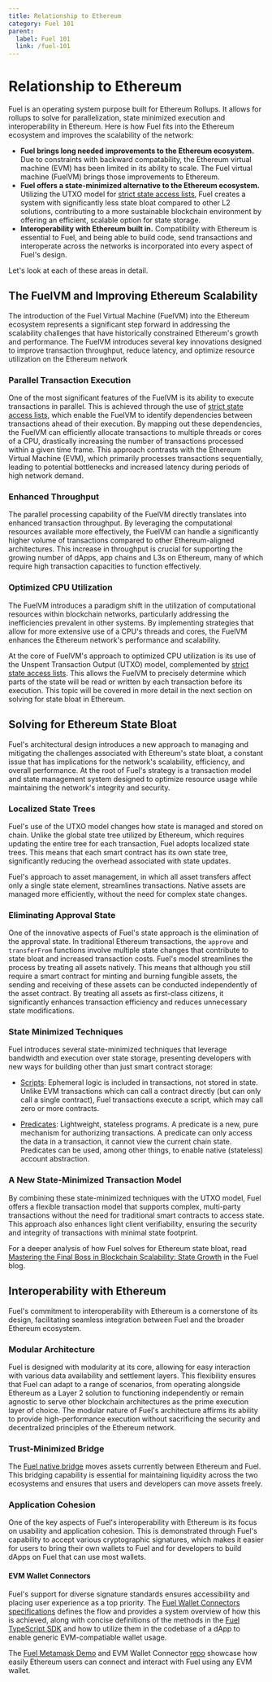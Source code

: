 ```yaml
---
title: Relationship to Ethereum
category: Fuel 101
parent:
  label: Fuel 101
  link: /fuel-101
---
```


# Relationship to Ethereum

Fuel is an operating system purpose built for Ethereum Rollups. It allows for rollups to solve for parallelization, state minimized execution and interoperability in Ethereum. Here is how Fuel fits into the Ethereum ecosystem and improves the scalability of the network:

- **Fuel brings long needed improvements to the Ethereum ecosystem.** Due to constraints with backward compatability, the Ethereum virtual machine (EVM) has been limited in its ability to scale. The Fuel virtual machine (FuelVM) brings those improvements to Ethereum.
- **Fuel offers a state-minimized alternative to the Ethereum ecosystem.** Utilizing the UTXO model for [strict state access lists](https://github.com/ethereum/EIPs/issues/648), Fuel creates a system with significantly less state bloat compared to other L2 solutions, contributing to a more sustainable blockchain environment by offering an efficient, scalable option for state storage.
- **Interoperability with Ethereum built in.** Compatibility with Ethereum is essential to Fuel, and being able to build code, send transactions and interoperate across the networks is incorporated into every aspect of Fuel's design.

Let's look at each of these areas in detail.

## The FuelVM and Improving Ethereum Scalability

The introduction of the Fuel Virtual Machine (FuelVM) into the Ethereum ecosystem represents a significant step forward in addressing the scalability challenges that have historically constrained Ethereum's growth and performance.
The FuelVM introduces several key innovations designed to improve transaction throughput, reduce latency, and optimize resource utilization on the Ethereum network

### Parallel Transaction Execution

One of the most significant features of the FuelVM is its ability to execute transactions in parallel. This is achieved through the use of [strict state access lists](https://github.com/ethereum/EIPs/issues/648), which enable the FuelVM to identify dependencies between transactions ahead of their execution. By mapping out these dependencies, the FuelVM can efficiently allocate transactions to multiple threads or cores of a CPU, drastically increasing the number of transactions processed within a given time frame. This approach contrasts with the Ethereum Virtual Machine (EVM), which primarily processes transactions sequentially, leading to potential bottlenecks and increased latency during periods of high network demand.

### Enhanced Throughput

The parallel processing capability of the FuelVM directly translates into enhanced transaction throughput. By leveraging the computational resources available more effectively, the FuelVM can handle a significantly higher volume of transactions compared to other Ethereum-aligned architectures. This increase in throughput is crucial for supporting the growing number of dApps, app chains and L3s on Ethereum, many of which require high transaction capacities to function effectively​.

### Optimized CPU Utilization

The FuelVM introduces a paradigm shift in the utilization of computational resources within blockchain networks, particularly addressing the inefficiencies prevalent in other systems. By implementing strategies that allow for more extensive use of a CPU's threads and cores, the FuelVM enhances the Ethereum network's performance and scalability.

At the core of FuelVM's approach to optimized CPU utilization is its use of the Unspent Transaction Output (UTXO) model, complemented by [strict state access lists](https://github.com/ethereum/EIPs/issues/648). This allows the FuelVM to precisely determine which parts of the state will be read or written by each transaction before its execution. This topic will be covered in more detail in the next section on solving for state bloat in Ethereum.

## Solving for Ethereum State Bloat

Fuel's architectural design introduces a new approach to managing and mitigating the challenges associated with Ethereum's state bloat, a constant issue that has implications for the network's scalability, efficiency, and overall performance. At the root of Fuel's strategy is a transaction model and state management system designed to optimize resource usage while maintaining the network's integrity and security.

### Localized State Trees

Fuel's use of the UTXO model changes how state is managed and stored on chain. Unlike the global state tree utilized by Ethereum, which requires updating the entire tree for each transaction, Fuel adopts localized state trees. This means that each smart contract has its own state tree, significantly reducing the overhead associated with state updates.

Fuel's approach to asset management, in which all asset transfers affect only a single state element, streamlines transactions. Native assets are managed more efficiently, without the need for complex state changes.

### Eliminating Approval State

One of the innovative aspects of Fuel's state approach is the elimination of the approval state. In traditional Ethereum transactions, the `approve` and `transferFrom` functions involve multiple state changes that contribute to state bloat and increased transaction costs. Fuel's model streamlines the process by treating all assets natively. This means that although you still require a smart contract for minting and burning fungible assets, the sending and receiving of these assets can be conducted independently of the asset contract. By treating all assets as first-class citizens, it significantly enhances transaction efficiency and reduces unnecessary state modifications.

### State Minimized Techniques

Fuel introduces several state-minimized techniques that leverage bandwidth and execution over state storage, presenting developers with new ways for building other than just smart contract storage:

- [Scripts](https://docs.fuel.network/docs/sway/sway-program-types/scripts/): Ephemeral logic is included in transactions, not stored in state. Unlike EVM transactions which can call a contract directly (but can only call a single contract), Fuel transactions execute a script, which may call zero or more contracts.

- [Predicates](https://docs.fuel.network/guides/intro-to-predicates/): Lightweight, stateless programs. A predicate is a new, pure mechanism for authorizing transactions. A predicate can only access the data in a transaction, it cannot view the current chain state. Predicates can be used, among other things, to enable native (stateless) account abstraction.

### A New State-Minimized Transaction Model

By combining these state-minimized techniques with the UTXO model, Fuel offers a flexible transaction model that supports complex, multi-party transactions without the need for traditional smart contracts to access state. This approach also enhances light client verifiability, ensuring the security and integrity of transactions with minimal state footprint.

For a deeper analysis of how Fuel solves for Ethereum state bloat, read [Mastering the Final Boss in Blockchain Scalability: State Growth](https://fuel.mirror.xyz/OrgKx3EOE07YfPydGbQh1_R01lUqH0U0-uyrrEjpgrw) in the Fuel blog.

## Interoperability with Ethereum

Fuel's commitment to interoperability with Ethereum is a cornerstone of its design, facilitating seamless integration between Fuel and the broader Ethereum ecosystem.

### Modular Architecture

Fuel is designed with modularity at its core, allowing for easy interaction with various data availability and settlement layers. This flexibility ensures that Fuel can adapt to a range of scenarios, from operating alongside Ethereum as a Layer 2 solution to functioning independently or remain agnostic to serve other blockchain architectures as the prime execution layer of choice. The modular nature of Fuel's architecture affirms its ability to provide high-performance execution without sacrificing the security and decentralized principles of the Ethereum network.

### Trust-Minimized Bridge

The [Fuel native bridge](https://app.fuel.network/bridge) moves assets currently between Ethereum and Fuel. This bridging capability is essential for maintaining liquidity across the two ecosystems and ensures that users and developers can move assets freely.

### Application Cohesion

One of the key aspects of Fuel's interoperability with Ethereum is its focus on usability and application cohesion. This is demonstrated through Fuel's capability to accept various cryptographic signatures, which makes it easier for users to bring their own wallets to Fuel and for developers to build dApps on Fuel that can use most wallets.

#### EVM Wallet Connectors

Fuel's support for diverse signature standards ensures accessibility and placing user experience as a top priority. The [Fuel Wallet Connectors specifications](https://github.com/FuelLabs/fuels-wallet/wiki/Fuel-Wallet-Connectors) defines the flow and provides a system overview of how this is achieved, along with concise definitions of the methods in the [Fuel TypeScript SDK](https://docs.fuel.network/docs/fuels-ts/) and how to utilize them in the codebase of a dApp to enable generic EVM-compatiable wallet usage.

The [Fuel Metamask Demo](https://fuel-evm-wallet.vercel.app/) and EVM Wallet Connector [repo](https://github.com/FuelLabs/EVM-Wallet-Connector) showcase how easily Ethereum users can connect and interact with Fuel using any EVM wallet. 